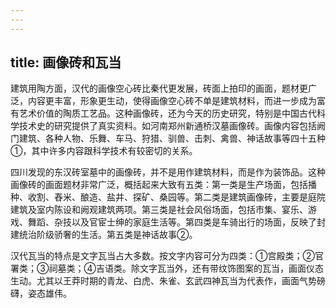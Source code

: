 ```yaml
---
---
---
```

title: 画像砖和瓦当
---



建筑用陶方面，汉代的画像空心砖比秦代更发展，砖面上拍印的画面，题材更广泛，内容更丰富，形象更生动，使得画像空心砖不单是建筑材料，而进一步成为富有艺术价值的陶质工艺品。这种画像砖，还为今天的历史研究，特别是中国古代科学技术史的研究提供了真实资料。如河南郑州新通桥汉墓画像砖。画像内容包括阙门建筑、各种人物、乐舞、车马、狩猎、驯兽、击刺、禽兽、神话故事等四十五种①，其中许多内容跟科学技术有较密切的关系。

四川发现的东汉砖室墓中的画像砖，并不是用作建筑材料，而是作为装饰品。这种画像砖的画面题材非常广泛，概括起来大致有五类：第一类是生产场面，包括播种、收割、舂米、酿造、盐井、探矿、桑园等。第二类是建筑画像砖，主要是庭院建筑及室内陈设和阙观建筑两项。第三类是社会风俗场面，包括市集、宴乐、游戏、舞蹈、杂技以及官宦士绅的家庭生活等。第四类是车骑出行的场面，反映了封建统治阶级骄奢的生活。第五类是神话故事②。

汉代瓦当的特点是文字瓦当占大多数。按文字内容可分为四类：①宫殿类；②官署类；③祠墓类；④吉语类。除文字瓦当外，还有带纹饰图案的瓦当，画面仪态生动。尤其以王莽时期的青龙、白虎、朱雀、玄武四神瓦当为代表作，画面气势磅礴，姿态雄伟。